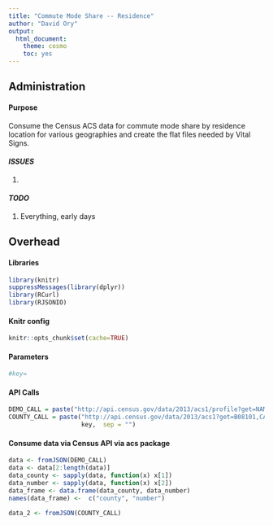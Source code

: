 ```yaml
---
title: "Commute Mode Share -- Residence"
author: "David Ory"
output:
  html_document:
    theme: cosmo
    toc: yes
---
```


## Administration

#### Purpose
Consume the Census ACS data for commute mode share by residence location for various geographies and create the flat files needed by Vital Signs. 

#### _ISSUES_
1.  

#### _TODO_
1.  Everything, early days

## Overhead

#### Libraries
```r
library(knitr)
suppressMessages(library(dplyr))
library(RCurl)
library(RJSONIO)
```

#### Knitr config
```r
knitr::opts_chunk$set(cache=TRUE)
```

#### Parameters
```r
#key=

```

#### API Calls
```r
DEMO_CALL = paste("http://api.census.gov/data/2013/acs1/profile?get=NAME,DP02_0001E&for=county:*&in=state:06&key=", key, sep = "")
COUNTY_CALL = paste("http://api.census.gov/data/2013/acs1?get=B08101,CATEGORY&for=county:*&in=state:06&key=", 
                    key,  sep = "")

```


#### Consume data via Census API via acs package
```r
data <- fromJSON(DEMO_CALL)
data <- data[2:length(data)]
data_county <- sapply(data, function(x) x[1])
data_number <- sapply(data, function(x) x[2])
data_frame <- data.frame(data_county, data_number)
names(data_frame) <-  c("county", "number")

data_2 <- fromJSON(COUNTY_CALL)



```

